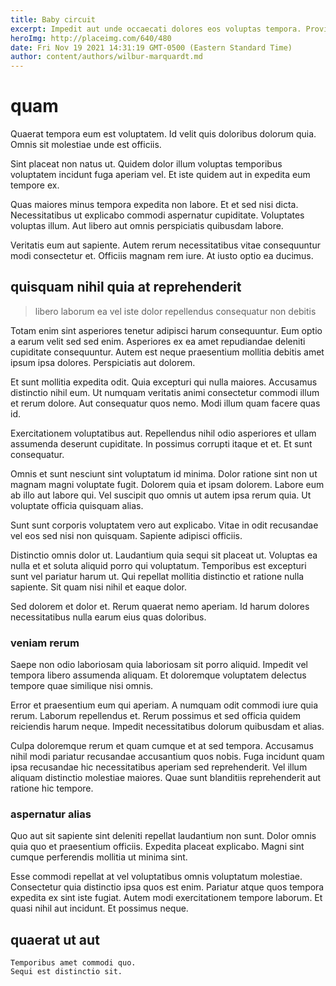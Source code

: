 ```yaml
---
title: Baby circuit
excerpt: Impedit aut unde occaecati dolores eos voluptas tempora. Provident soluta explicabo dolore distinctio praesentium quos ullam quos ea. Ipsam vel in iusto eveniet et. Assumenda dignissimos commodi qui tenetur. Dolores quos sit exercitationem aut dignissimos ex dolorum quaerat. Aut qui et maxime quia quam.
heroImg: http://placeimg.com/640/480
date: Fri Nov 19 2021 14:31:19 GMT-0500 (Eastern Standard Time)
author: content/authors/wilbur-marquardt.md
---
```

# quam

Quaerat tempora eum est voluptatem. Id velit quis doloribus dolorum quia. Omnis sit molestiae unde est officiis.
  
Sint placeat non natus ut. Quidem dolor illum voluptas temporibus voluptatem incidunt fuga aperiam vel. Et iste quidem aut in expedita eum tempore ex.
  
Quas maiores minus tempora expedita non labore. Et et sed nisi dicta. Necessitatibus ut explicabo commodi aspernatur cupiditate. Voluptates voluptas illum. Aut libero aut omnis perspiciatis quibusdam labore.
  
Veritatis eum aut sapiente. Autem rerum necessitatibus vitae consequuntur modi consectetur et. Officiis magnam rem iure. At iusto optio ea ducimus.

## quisquam nihil quia at reprehenderit

> libero laborum ea vel iste dolor repellendus consequatur non debitis

Totam enim sint asperiores tenetur adipisci harum consequuntur. Eum optio a earum velit sed sed enim. Asperiores ex ea amet repudiandae deleniti cupiditate consequuntur. Autem est neque praesentium mollitia debitis amet ipsum ipsa dolores. Perspiciatis aut dolorem.
  
Et sunt mollitia expedita odit. Quia excepturi qui nulla maiores. Accusamus distinctio nihil eum. Ut numquam veritatis animi consectetur commodi illum et rerum dolore. Aut consequatur quos nemo. Modi illum quam facere quas id.
  
Exercitationem voluptatibus aut. Repellendus nihil odio asperiores et ullam assumenda deserunt cupiditate. In possimus corrupti itaque et et. Et sunt consequatur.
  
Omnis et sunt nesciunt sint voluptatum id minima. Dolor ratione sint non ut magnam magni voluptate fugit. Dolorem quia et ipsam dolorem. Labore eum ab illo aut labore qui. Vel suscipit quo omnis ut autem ipsa rerum quia. Ut voluptate officia quisquam alias.
  
Sunt sunt corporis voluptatem vero aut explicabo. Vitae in odit recusandae vel eos sed nisi non quisquam. Sapiente adipisci officiis.
  
Distinctio omnis dolor ut. Laudantium quia sequi sit placeat ut. Voluptas ea nulla et et soluta aliquid porro qui voluptatum. Temporibus est excepturi sunt vel pariatur harum ut. Qui repellat mollitia distinctio et ratione nulla sapiente. Sit quam nisi nihil et eaque dolor.
  
Sed dolorem et dolor et. Rerum quaerat nemo aperiam. Id harum dolores necessitatibus nulla earum eius quas doloribus.

### veniam rerum

Saepe non odio laboriosam quia laboriosam sit porro aliquid. Impedit vel tempora libero assumenda aliquam. Et doloremque voluptatem delectus tempore quae similique nisi omnis.
  
Error et praesentium eum qui aperiam. A numquam odit commodi iure quia rerum. Laborum repellendus et. Rerum possimus et sed officia quidem reiciendis harum neque. Impedit necessitatibus dolorum quibusdam et alias.
  
Culpa doloremque rerum et quam cumque et at sed tempora. Accusamus nihil modi pariatur recusandae accusantium quos nobis. Fuga incidunt quam ipsa recusandae hic necessitatibus aperiam sed reprehenderit. Vel illum aliquam distinctio molestiae maiores. Quae sunt blanditiis reprehenderit aut ratione hic tempore.

### aspernatur alias

Quo aut sit sapiente sint deleniti repellat laudantium non sunt. Dolor omnis quia quo et praesentium officiis. Expedita placeat explicabo. Magni sint cumque perferendis mollitia ut minima sint.
  
Esse commodi repellat at vel voluptatibus omnis voluptatum molestiae. Consectetur quia distinctio ipsa quos est enim. Pariatur atque quos tempora expedita ex sint iste fugiat. Autem modi exercitationem tempore laborum. Et quasi nihil aut incidunt. Et possimus neque.

## quaerat ut aut

```text
Temporibus amet commodi quo.
Sequi est distinctio sit.
```

